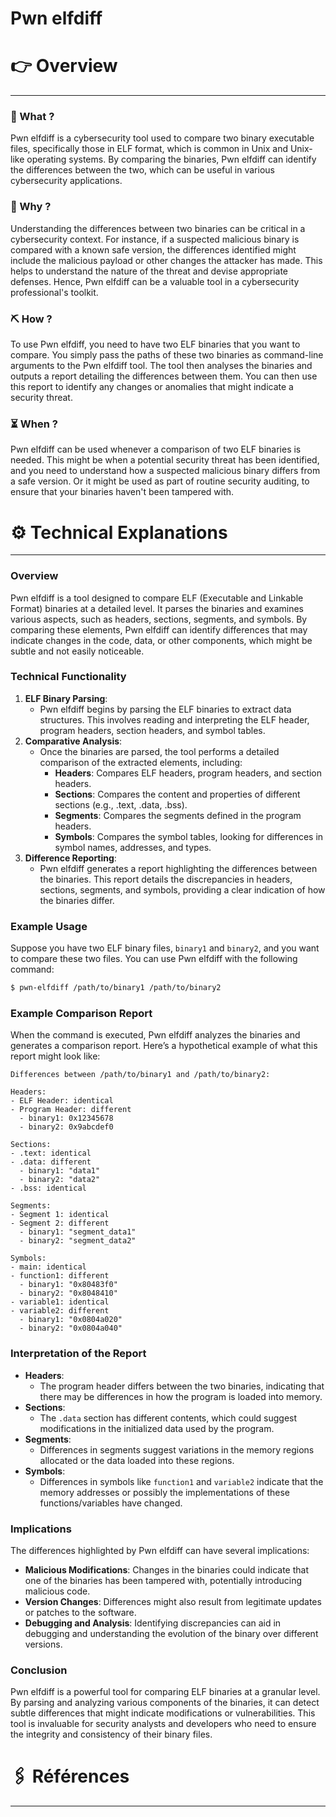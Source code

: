 # Pwn elfdiff


# 👉 Overview

---

### 👀 What ?

Pwn elfdiff is a cybersecurity tool used to compare two binary executable files, specifically those in ELF format, which is common in Unix and Unix-like operating systems. By comparing the binaries, Pwn elfdiff can identify the differences between the two, which can be useful in various cybersecurity applications.


### 🧐 Why ?

Understanding the differences between two binaries can be critical in a cybersecurity context. For instance, if a suspected malicious binary is compared with a known safe version, the differences identified might include the malicious payload or other changes the attacker has made. This helps to understand the nature of the threat and devise appropriate defenses. Hence, Pwn elfdiff can be a valuable tool in a cybersecurity professional's toolkit.


### ⛏️ How ?

To use Pwn elfdiff, you need to have two ELF binaries that you want to compare. You simply pass the paths of these two binaries as command-line arguments to the Pwn elfdiff tool. The tool then analyses the binaries and outputs a report detailing the differences between them. You can then use this report to identify any changes or anomalies that might indicate a security threat.


### ⏳ When ?

Pwn elfdiff can be used whenever a comparison of two ELF binaries is needed. This might be when a potential security threat has been identified, and you need to understand how a suspected malicious binary differs from a safe version. Or it might be used as part of routine security auditing, to ensure that your binaries haven't been tampered with.


# ⚙️ Technical Explanations

---

### Overview

Pwn elfdiff is a tool designed to compare ELF (Executable and Linkable Format) binaries at a detailed level. It parses the binaries and examines various aspects, such as headers, sections, segments, and symbols. By comparing these elements, Pwn elfdiff can identify differences that may indicate changes in the code, data, or other components, which might be subtle and not easily noticeable.

### Technical Functionality

1. **ELF Binary Parsing**:
    - Pwn elfdiff begins by parsing the ELF binaries to extract data structures. This involves reading and interpreting the ELF header, program headers, section headers, and symbol tables.
2. **Comparative Analysis**:
    - Once the binaries are parsed, the tool performs a detailed comparison of the extracted elements, including:
        - **Headers**: Compares ELF headers, program headers, and section headers.
        - **Sections**: Compares the content and properties of different sections (e.g., .text, .data, .bss).
        - **Segments**: Compares the segments defined in the program headers.
        - **Symbols**: Compares the symbol tables, looking for differences in symbol names, addresses, and types.
3. **Difference Reporting**:
    - Pwn elfdiff generates a report highlighting the differences between the binaries. This report details the discrepancies in headers, sections, segments, and symbols, providing a clear indication of how the binaries differ.

### Example Usage

Suppose you have two ELF binary files, `binary1` and `binary2`, and you want to compare these two files. You can use Pwn elfdiff with the following command:

```bash
$ pwn-elfdiff /path/to/binary1 /path/to/binary2

```

### Example Comparison Report

When the command is executed, Pwn elfdiff analyzes the binaries and generates a comparison report. Here’s a hypothetical example of what this report might look like:

```
Differences between /path/to/binary1 and /path/to/binary2:

Headers:
- ELF Header: identical
- Program Header: different
  - binary1: 0x12345678
  - binary2: 0x9abcdef0

Sections:
- .text: identical
- .data: different
  - binary1: "data1"
  - binary2: "data2"
- .bss: identical

Segments:
- Segment 1: identical
- Segment 2: different
  - binary1: "segment_data1"
  - binary2: "segment_data2"

Symbols:
- main: identical
- function1: different
  - binary1: "0x80483f0"
  - binary2: "0x8048410"
- variable1: identical
- variable2: different
  - binary1: "0x0804a020"
  - binary2: "0x0804a040"

```

### Interpretation of the Report

- **Headers**:
    - The program header differs between the two binaries, indicating that there may be differences in how the program is loaded into memory.
- **Sections**:
    - The `.data` section has different contents, which could suggest modifications in the initialized data used by the program.
- **Segments**:
    - Differences in segments suggest variations in the memory regions allocated or the data loaded into these regions.
- **Symbols**:
    - Differences in symbols like `function1` and `variable2` indicate that the memory addresses or possibly the implementations of these functions/variables have changed.

### Implications

The differences highlighted by Pwn elfdiff can have several implications:

- **Malicious Modifications**: Changes in the binaries could indicate that one of the binaries has been tampered with, potentially introducing malicious code.
- **Version Changes**: Differences might also result from legitimate updates or patches to the software.
- **Debugging and Analysis**: Identifying discrepancies can aid in debugging and understanding the evolution of the binary over different versions.

### Conclusion

Pwn elfdiff is a powerful tool for comparing ELF binaries at a granular level. By parsing and analyzing various components of the binaries, it can detect subtle differences that might indicate modifications or vulnerabilities. This tool is invaluable for security analysts and developers who need to ensure the integrity and consistency of their binary files.

# 🖇️ Références

---